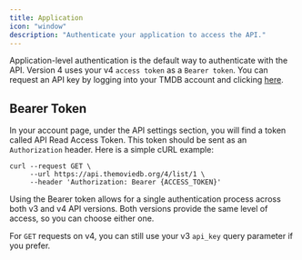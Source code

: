 ```yaml
---
title: Application
icon: "window"
description: "Authenticate your application to access the API."
---
```

Application-level authentication is the default way to authenticate with the API. 
Version 4 uses your v4 `access token` as a `Bearer token`. 
You can request an API key by logging into your TMDB account and clicking [here](https://www.themoviedb.org/settings/api).

## Bearer Token
In your account page, under the API settings section, 
you will find a token called API Read Access Token. 
This token should be sent as an `Authorization` header. 
Here is a simple cURL example:

```shell
curl --request GET \
     --url https://api.themoviedb.org/4/list/1 \
     --header 'Authorization: Bearer {ACCESS_TOKEN}'
```

Using the Bearer token allows for a single authentication process across both v3 and v4 API versions. Both versions provide the same level of access, so you can choose either one.

For `GET` requests on v4, you can still use your v3 `api_key` query parameter if you prefer.
